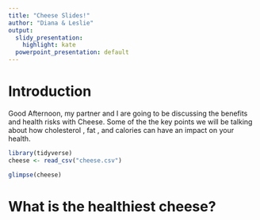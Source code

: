 ```yaml
---
title: "Cheese Slides!"
author: "Diana & Leslie"
output:
  slidy_presentation: 
    highlight: kate
  powerpoint_presentation: default
---
```


# Introduction

Good Afternoon, my partner and I are going to be discussing the benefits and health risks with Cheese. Some of the the key points we will be talking about how cholesterol , fat , and calories can have an impact on your health.


```r
library(tidyverse)
cheese <- read_csv("cheese.csv")

glimpse(cheese)

```
# What is the healthiest cheese?
```r








```











